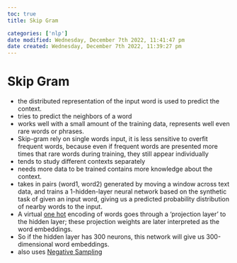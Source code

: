 ```yaml
---
toc: true
title: Skip Gram

categories: ['nlp']
date modified: Wednesday, December 7th 2022, 11:41:47 pm
date created: Wednesday, December 7th 2022, 11:39:27 pm
---
```


# Skip Gram


- the distributed representation of the input word is used to predict the context.
- tries to predict the neighbors of a word
- works well with a small amount of the training data, represents well even rare words or phrases.
- Skip-gram rely on single words input, it is less sensitive to overfit frequent words, because even if frequent words are presented more times that rare words during training, they still appear individually
- tends to study different contexts separately
- needs more data to be trained contains more knowledge about the context.
- takes in pairs (word1, word2) generated by moving a window across text data, and trains a 1-hidden-layer neural network based on the synthetic task of given an input word, giving us a predicted probability distribution of nearby words to the input. 
- A virtual [one hot](one hot.qmd) encoding of words goes through a ‘projection layer’ to the hidden layer; these projection weights are later interpreted as the word embeddings. 
- So if the hidden layer has 300 neurons, this network will give us 300-dimensional word embeddings.
- also uses [Negative Sampling](Negative Sampling.qmd)



